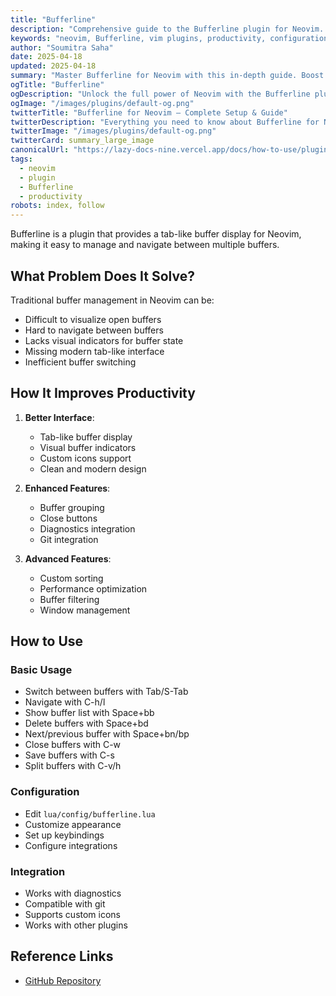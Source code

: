 ```yaml
---
title: "Bufferline"
description: "Comprehensive guide to the Bufferline plugin for Neovim. Learn setup, features, and best practices to enhance your workflow."
keywords: "neovim, Bufferline, vim plugins, productivity, configuration"
author: "Soumitra Saha"
date: 2025-04-18
updated: 2025-04-18
summary: "Master Bufferline for Neovim with this in-depth guide. Boost your coding productivity and editor experience."
ogTitle: "Bufferline"
ogDescription: "Unlock the full power of Neovim with the Bufferline plugin. Step-by-step instructions and expert tips."
ogImage: "/images/plugins/default-og.png"
twitterTitle: "Bufferline for Neovim – Complete Setup & Guide"
twitterDescription: "Everything you need to know about Bufferline for Neovim. Installation, configuration, and pro tips."
twitterImage: "/images/plugins/default-og.png"
twitterCard: summary_large_image
canonicalUrl: "https://lazy-docs-nine.vercel.app/docs/how-to-use/plugins/bufferline"
tags:
  - neovim
  - plugin
  - Bufferline
  - productivity
robots: index, follow
---
```


Bufferline is a plugin that provides a tab-like buffer display for Neovim, making it easy to manage and navigate between multiple buffers.

## What Problem Does It Solve?

Traditional buffer management in Neovim can be:

- Difficult to visualize open buffers
- Hard to navigate between buffers
- Lacks visual indicators for buffer state
- Missing modern tab-like interface
- Inefficient buffer switching

## How It Improves Productivity

1. **Better Interface**:

   - Tab-like buffer display
   - Visual buffer indicators
   - Custom icons support
   - Clean and modern design

2. **Enhanced Features**:

   - Buffer grouping
   - Close buttons
   - Diagnostics integration
   - Git integration

3. **Advanced Features**:
   - Custom sorting
   - Performance optimization
   - Buffer filtering
   - Window management

## How to Use

### Basic Usage

- Switch between buffers with Tab/S-Tab
- Navigate with C-h/l
- Show buffer list with Space+bb
- Delete buffers with Space+bd
- Next/previous buffer with Space+bn/bp
- Close buffers with C-w
- Save buffers with C-s
- Split buffers with C-v/h

### Configuration

- Edit `lua/config/bufferline.lua`
- Customize appearance
- Set up keybindings
- Configure integrations

### Integration

- Works with diagnostics
- Compatible with git
- Supports custom icons
- Works with other plugins

## Reference Links

- [GitHub Repository](https://github.com/akinsho/bufferline.nvim)
